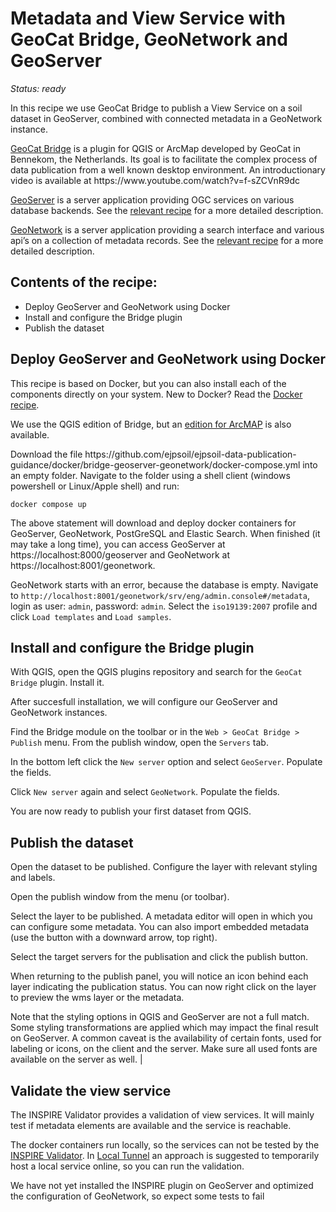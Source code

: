 # Metadata and View Service with GeoCat Bridge, GeoNetwork and GeoServer

*Status: ready*

In this recipe we use GeoCat Bridge to publish a View Service on a soil dataset in GeoServer, combined with connected metadata in a GeoNetwork instance. 

[GeoCat Bridge](https://www.geocat.net/bridge/) is a plugin for QGIS or ArcMap developed by GeoCat in Bennekom, the Netherlands. Its goal is to 
facilitate the complex process of data publication from 
a well known desktop environment. An introductionary video is available at https://www.youtube.com/watch?v=f-sZCVnR9dc

[GeoServer](geoserver.qmd) is a server application providing OGC services on various database backends. See the [relevant recipe](geoserver.qmd) for a more detailed description. 

[GeoNetwork](geonetwork.qmd) is a server application providing a search interface and various api's on a collection of metadata records. See the [relevant recipe](geonetwork.qmd) for a more detailed description.

## Contents of the recipe:

- Deploy GeoServer and GeoNetwork using Docker
- Install and configure the Bridge plugin
- Publish the dataset

## Deploy GeoServer and GeoNetwork using Docker

This recipe is based on Docker, but you can also install each of the components directly on your system. New to Docker? Read the [Docker recipe](../utils/docker.qmd).

We use the QGIS edition of Bridge, but an [edition for ArcMAP](https://geocat.net/bridge) is also available.

Download the file https://github.com/ejpsoil/ejpsoil-data-publication-guidance/docker/bridge-geoserver-geonetwork/docker-compose.yml into an empty folder.
Navigate to the folder using a shell client (windows powershell or Linux/Apple shell) and run:

```
docker compose up
```

The above statement will download and deploy docker containers for GeoServer, GeoNetwork, PostGreSQL and Elastic Search. When finished (it may take a long time), you can access GeoServer at https://localhost:8000/geoserver and GeoNetwork at https://localhost:8001/geonetwork.

GeoNetwork starts with an error, because the database is empty. Navigate to `http://localhost:8001/geonetwork/srv/eng/admin.console#/metadata`, login as user: `admin`, password: `admin`. Select the `iso19139:2007` profile and click `Load templates` and `Load samples`.

## Install and configure the Bridge plugin

With QGIS, open the QGIS plugins repository and search for the `GeoCat Bridge` plugin. Install it.

After succesfull installation, we will configure our GeoServer and GeoNetwork instances.

Find the Bridge module on the toolbar or in the `Web > GeoCat Bridge > Publish` menu. From the publish window, open the `Servers` tab.

In the bottom left click the `New server` option and select `GeoServer`. Populate the fields.

Click `New server` again and select `GeoNetwork`. Populate the fields.

You are now ready to publish your first dataset from QGIS.

## Publish the dataset

Open the dataset to be published. Configure the layer with relevant styling and labels.

Open the publish window from the menu (or toolbar). 

Select the layer to be published. A metadata editor will open in which you can configure some metadata. You can also import embedded metadata (use the button with a downward arrow, top right).

Select the target servers for the publisation and click the publish button.

When returning to the publish panel, you will notice an icon behind each layer indicating the publication status. You can now right click on the layer to preview the wms layer or the metadata.

| Note that the styling options in QGIS and GeoServer are not a full match. Some styling transformations are applied which may impact the final result on GeoServer. A common caveat is the availability of certain fonts, used for labeling or icons, on the client and the server. Make sure all used fonts are available on the server as well. |

## Validate the view service

The INSPIRE Validator provides a validation of view services. It will mainly test if metadata elements are available and the service is reachable.

The docker containers run locally, so the services can not be tested by the [INSPIRE Validator](https://inspire.ec.europa.eu/validator/test-selection/index.html). 
In [Local Tunnel](../utils/localtunnel.qmd) an approach is suggested to temporarily host a local service online, so you can run the validation.

We have not yet installed the INSPIRE plugin on GeoServer and optimized the configuration of GeoNetwork, so expect some tests to fail
